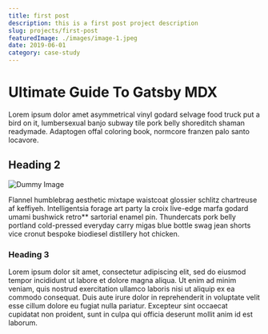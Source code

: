```yaml
---
title: first post
description: this is a first post project description
slug: projects/first-post
featuredImage: ./images/image-1.jpeg
date: 2019-06-01
category: case-study
---
```


# Ultimate Guide To Gatsby MDX

Lorem ipsum dolor amet asymmetrical vinyl godard selvage food truck put a bird on it, lumbersexual banjo subway tile pork belly shoreditch shaman readymade. Adaptogen offal coloring book, normcore franzen palo santo locavore.

## Heading 2

![Dummy Image](./images/image-3.jpeg)

Flannel humblebrag aesthetic mixtape waistcoat glossier schlitz chartreuse af keffiyeh. Intelligentsia forage art party la croix live-edge marfa godard umami bushwick retro\*\* sartorial enamel pin.
Thundercats pork belly portland cold-pressed everyday carry migas blue bottle swag jean shorts vice cronut bespoke biodiesel distillery hot chicken.

### Heading 3

Lorem ipsum dolor sit amet, consectetur adipiscing elit, sed do eiusmod tempor incididunt ut labore et dolore magna aliqua. Ut enim ad minim veniam, quis nostrud exercitation ullamco laboris nisi ut aliquip ex ea commodo consequat. Duis aute irure dolor in reprehenderit in voluptate velit esse cillum dolore eu fugiat nulla pariatur. Excepteur sint occaecat cupidatat non proident, sunt in culpa qui officia deserunt mollit anim id est laborum.

